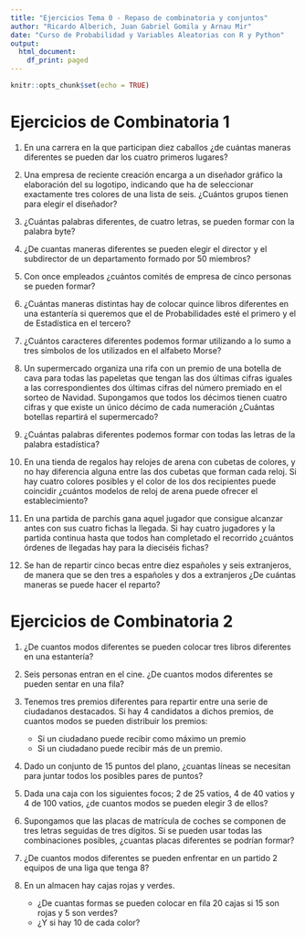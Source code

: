 ```yaml
---
title: "Ejercicios Tema 0 - Repaso de combinatoria y conjuntos"
author: "Ricardo Alberich, Juan Gabriel Gomila y Arnau Mir"
date: "Curso de Probabilidad y Variables Aleatorias con R y Python"
output:
  html_document:
    df_print: paged
---
```


```r
knitr::opts_chunk$set(echo = TRUE)
```

# Ejercicios de Combinatoria 1

1. En una carrera en la que participan diez caballos ¿de cuántas maneras diferentes se pueden dar los cuatro primeros lugares?

2. Una empresa de reciente creación encarga a un diseñador gráfico la elaboración del su logotipo, indicando que ha de seleccionar exactamente tres colores de una lista de seis. ¿Cuántos grupos tienen para elegir el diseñador?

3. ¿Cuántas palabras diferentes, de cuatro letras, se pueden formar con la palabra byte?

4. ¿De cuantas maneras diferentes se pueden elegir el director y el subdirector de un departamento formado por 50 miembros?

5. Con once empleados ¿cuántos comités de empresa de cinco personas se pueden formar?

6. ¿Cuántas maneras distintas hay de colocar quince libros diferentes en una estantería si queremos que el de Probabilidades esté el primero y el de Estadística en el tercero?

7. ¿Cuántos caracteres diferentes podemos formar utilizando a lo sumo a tres símbolos de los utilizados en el alfabeto Morse?

8. Un supermercado organiza una rifa con un premio de una botella de cava para todas las papeletas que tengan las dos últimas cifras iguales a las correspondientes dos últimas cifras del número premiado en el sorteo de Navidad. Supongamos que todos los décimos tienen cuatro cifras y que existe un único décimo de cada numeración ¿Cuántas botellas repartirá el supermercado?

9. ¿Cuántas palabras diferentes podemos formar con todas las letras de la palabra estadística?

10. En una tienda de regalos hay relojes de arena con cubetas de colores, y no hay diferencia alguna entre las dos cubetas que forman cada reloj. Si hay cuatro colores posibles y el color de los dos recipientes puede coincidir ¿cuántos modelos de reloj de arena puede ofrecer el establecimiento?

11. En una partida de parchís gana aquel jugador que consigue alcanzar antes con sus cuatro fichas la llegada. Si hay cuatro jugadores y la partida continua hasta que todos han completado el recorrido ¿cuántos órdenes de llegadas hay para la dieciséis fichas?

12. Se han de repartir cinco becas entre diez españoles y seis extranjeros, de manera que se den tres a españoles y dos a extranjeros ¿De cuántas maneras se puede hacer el reparto?

\newpage

# Ejercicios de Combinatoria 2


1. ¿De cuantos modos diferentes se pueden colocar tres libros diferentes en una estantería?

1. Seis personas entran en el cine. ¿De cuantos modos diferentes se pueden sentar en una fila?

1. Tenemos tres premios diferentes para repartir entre una serie de ciudadanos destacados. Si hay 4 candidatos a dichos premios, de cuantos modos se pueden distribuir los premios:
    - Si un ciudadano puede recibir como máximo un premio
    - Si un ciudadano puede recibir más de un premio.

1. Dado un conjunto de 15 puntos del plano, ¿cuantas líneas se necesitan para juntar todos los posibles pares de puntos? 


1. Dada una caja con los siguientes focos; 2 de 25 vatios, 4 de 40 vatios y 4 de 100 vatios, ¿de cuantos modos se pueden elegir 3 de ellos?

1. Supongamos que las placas de matrícula de coches se componen de tres letras seguidas de tres dígitos. Si se pueden usar todas las combinaciones posibles, ¿cuantas placas diferentes se podrían formar?


1. ¿De cuantos modos diferentes se pueden enfrentar en un partido 2 equipos de una liga que tenga 8?


1. En un almacen hay cajas rojas y verdes. 
    - ¿De cuantas formas se pueden colocar en fila 20 cajas si 15 son rojas y 5 son verdes? 
    - ¿Y si hay 10 de cada color?
    
    
  
